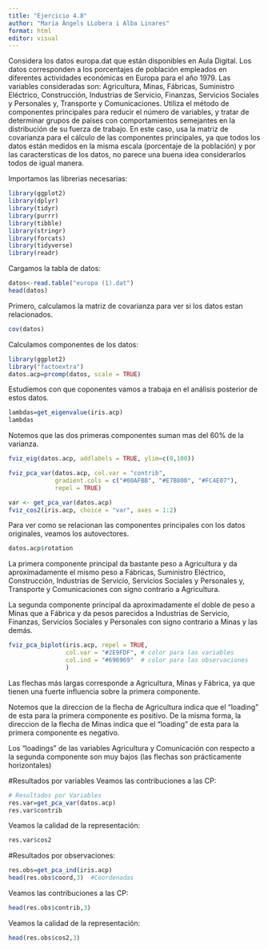 ```yaml
---
title: "Ejercicio 4.8"
author: "Maria Àngels LLobera i Alba Linares"
format: html
editor: visual
---
```


Considera los datos europa.dat que están disponibles en Aula Digital. Los datos corresponden a los porcentajes de población empleados en diferentes actividades económicas en Europa para el año 1979. Las variables consideradas son: Agricultura, Minas, Fábricas, Suministro Eléctrico, Construcción, Industrias de Servicio, Finanzas, Servicios Sociales y Personales y, Transporte y Comunicaciones. Utiliza el método de componentes principales para reducir el número de variables, y tratar de determinar grupos de países con comportamientos semejantes en la distribución de su fuerza de trabajo. En este caso, usa la matriz de covarianza para el cálculo de las componentes principales, ya que todos los datos están medidos en la misma escala (porcentaje de la población) y por las caractersticas de los datos, no parece una buena idea considerarlos todos de igual manera.

Importamos las librerias necesarias:
```r
library(ggplot2)
library(dplyr)
library(tidyr)
library(purrr)
library(tibble)
library(stringr)
library(forcats)
library(tidyverse)
library(readr)
```
Cargamos la tabla de datos:

```r
datos<-read.table("europa (1).dat")
head(datos)
```
Primero, calculamos la matriz de covarianza para ver si los datos estan relacionados.
```r
cov(datos)
```
Calculamos componentes de los datos:
```r
library(ggplot2)
library("factoextra")
datos.acp=prcomp(datos, scale = TRUE)
```

Estudiemos con que coponentes vamos a trabaja en el análisis posterior de estos datos.
```r
lambdas=get_eigenvalue(iris.acp)
lambdas
```
Notemos que las dos primeras componentes suman mas del 60% de la varianza.

```r
fviz_eig(datos.acp, addlabels = TRUE, ylim=c(0,100))
```

```r
fviz_pca_var(datos.acp, col.var = "contrib",
             gradient.cols = c("#00AFBB", "#E7B800", "#FC4E07"),
             repel = TRUE)
```

```r
var <- get_pca_var(datos.acp)
fviz_cos2(iris.acp, choice = "var", axes = 1:2)
```
Para ver como se relacionan las componentes principales con los datos originales, veamos los autovectores.
```r
datos.acp$rotation
```
La primera componente principal da bastante peso a Agricultura y da aproximadamente el mismo peso a Fábricas, Suministro Eléctrico, Construcción, Industrias de Servicio, Servicios Sociales y Personales y, Transporte y Comunicaciones con signo contrario a Agricultura.

La segunda componente principal da aproximadamente el doble de peso a Minas que a Fábrica y da pesos parecidos a Industrias de Servicio, Finanzas, Servicios Sociales y Personales con signo contrario a Minas y las demás.

```r
fviz_pca_biplot(iris.acp, repel = TRUE,
                col.var = "#2E9FDF", # color para las variables
                col.ind = "#696969"  # color para las observaciones
                )
```



Las flechas más largas corresponde a Agricultura, Minas y Fábrica, ya que tienen una fuerte influencia sobre la primera componente.

Notemos que la direccion de la flecha de Agricultura indica que el “loading” de esta para la primera componente es positivo. De la misma forma, la direccion de la flecha de Minas indica que el “loading” de esta para la primera componente es negativo.

Los “loadings” de las variables Agricultura y Comunicación con respecto a la segunda componente son muy bajos (las flechas son prácticamente horizontales)

#Resultados por variables
Veamos las contribuciones a las CP:
```r
# Resultados por Variables
res.var=get_pca_var(datos.acp)
res.var$contrib
```

Veamos la calidad de la representación:
```r
res.var$cos2
```

#Resultados por observaciones:
```r
res.obs=get_pca_ind(iris.acp)
head(res.obs$coord,3)  #Coordenadas
```

Veamos las contribuciones a las CP:
```r
head(res.obs$contrib,3)
```

Veamos la calidad de la representación:
```r
head(res.obs$cos2,3)
```














